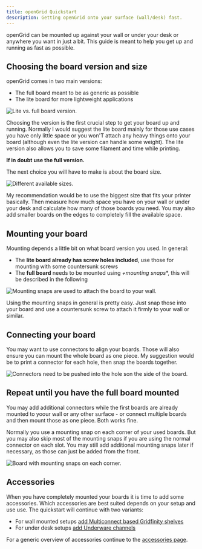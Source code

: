 ```yaml
---
title: openGrid Quickstart
description: Getting openGrid onto your surface (wall/desk) fast.
---
```


openGrid can be mounted up against your wall or under your desk or anywhere you want in just a bit. This
guide is meant to help you get up and running as fast as possible.

## Choosing the board version and size

openGrid comes in two main versions:
* The full board meant to be as generic as possible
* The lite board for more lightweight applications

<Image src={liteVsFullImage} alt="Lite vs. full board version." />

Choosing the version is the first crucial step to get your board up and running. Normally I would suggest
the lite board mainly for those use cases you have only little space or you won'T attach any heavy things
onto your board (although even the lite version can handle some weight). The lite version also allows you
to save some filament and time while printing.

**If in doubt use the full version.**

The next choice you will have to make is about the board size.

<Image src={openGridSizesImage} alt="Different available sizes." />

My recommendation would be to use the biggest size that fits your printer basically. Then measure how much
space you have on your wall or under your desk and calculate how many of those boards you need. You may also
add smaller boards on the edges to completely fill the available space.

## Mounting your board

Mounting depends a little bit on what board version you used. In general:

* The **lite board already has screw holes included**, use those for mounting with some countersunk screws
* The **full board** needs to be mounted using *+mounting snaps**, this will be described in the following

<Image src={openGridMountingImage} alt="Mounting snaps are used to attach the board to your wall." />

Using the mounting snaps in general is pretty easy. Just snap those into your board and use a countersunk
screw to attach it firmly to your wall or similar.

## Connecting your board

You may want to use connectors to align your boards. Those will also ensure you can mount the whole board as
one piece. My suggestion would be to print a connector for each hole, then snap the boards together.

<Image src={openGridConnectorImage} alt="Connectors need to be pushed into the hole son the side of the board." />

## Repeat until you have the full board mounted

You may add additional connectors while the first boards are already mounted to yoour wall or any other surface - or
connect multiple boards and then mount those as one piece. Both works fine.

Normally you use a mounting snap on each corner of your used boards. But you may also skip most of the mounting
snaps if you are using the normal connector on each slot. You may still add additional mounting snaps later if
necessary, as those can just be added from the front.

<Image src={openGridMountedImage} alt="Board with mounting snaps on each corner." />

## Accessories

When you have completely mounted your boards it is time to add some accessories. Which accessories are
best suited depends on your setup and use use. The quickstart will continue with two variants:

* For wall mounted setups [add Multiconnect based Gridfinity shelves](./multiconnect/)
* For under desk setups [add Underware channels](./underware/)

For a generic overview of accessories continue to the [accessories page](../accessories/).
